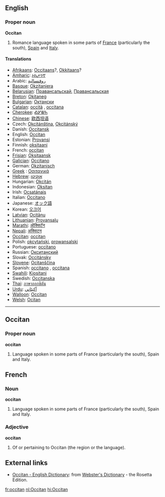 {{see|occitan}}
==English==

===Proper noun===
'''Occitan'''

# Romance language spoken in some parts of [[France]] (particularly the south), [[Spain]] and [[Italy]].

====Translations====
*[[w:Afrikaans language|Afrikaans]]: [[Occitaans]]?, [[Okkitaans]]?
*[[w:Amharic language|Amharic]]: [[ኦኪታንኛ]]
*Arabic: [[روفنسالية]]
*[[w:Basque language|Basque]]: [[Okzitaniera]]
*[[Belarusian]]: [[Правансальскай]], [[Правансальская]]
*[[w:Breton language|Breton]]: [[Okitaneg]]
*[[w:Bulgarian language|Bulgarian]]: [[Октански]]
*[[w:Catalan language|Catalan]]: [[occità]] {{m}}, [[occitana]] {{f}}
*[[Cherokee]]: [[ᎣᎩᏔᏂ]]
*[[w:Chinese language|Chinese]]: [[欧西坦语]]
*Czech: [[Okcitánština]], [[Okcitánský]]
*Danish: [[Occitansk]]
*English: [[Occitan]]
*Estonian: [[Provansi]]
*Finnish: [[oksitaani]]
*French: [[occitan]] {{m}}
*[[Frisian]]: [[Oksitaansk]]
*[[w:Galician|Galician]]: [[Occitano]]
*German: [[Okzitanisch]]
*[[w:Greek language|Greek]]<!-- Please note that this makes sense, so that Greek (Modern) and Greek (Ancient) are both listed under 'G' -->: [[Οσιτανικά]]
*[[w:Hebrew language|Hebrew]]: [[אוקיטן]]
*Hungarian: [[Okcitán]]
*Indonesian: [[Oksitan]]
*Irish: [[Ocsatánais]]
*Italian: [[Occitano]]
*Japanese: [[オック語]]
*Korean: [[오크어]]
*[[w:Latvian language|Latvian]]: [[Ocitāņu]]
*[[w:Lithuanian language|Lithuanian]]: [[Provansalų]]
*[[Marathi]]: [[ऑक्सिटॅन]]
*[[Nepali]]: [[अक्सिटन]]
*[[w:Occitan language|Occitan]]: [[occitan]]
*Polish: [[okcytański]], [[prowansalski]]
*Portuguese: [[occitano]]
*Russian: [[Окситанский]]
*Slovak: [[Occitánsky]]
*[[Slovene]]: [[Ocitanščina]]
*Spanish: [[occitano]] {{m}}, [[occitana]] {{f}}
*[[w:Swahili language|Swahili]]: [[Kiositani]]
*Swedish: [[Occitanska]]
*[[w:Thai language|Thai]]: [[ภาษาออกซิตัน]]
*[[w:Urdu language|Urdu]]: [[آکيٹاني]]
*[[w:Walloon language|Walloon]]: [[Occitan]]
*[[w:Welsh language|Welsh]]: [[Ocitan]]

----

==Occitan==
===Proper noun===
'''occitan'''

#Language spoken in some parts of France (particularly the south), Spain and Italy.

==French==
===Noun===
'''occitan'''

{{m}}
#Language spoken in some parts of France (particularly the south), Spain and Italy.

===Adjective===
'''occitan'''

# Of or pertaining to Occitan (the region or the language).

==External links==
*[http://www.websters-online-dictionary.org/definition/Occitan-english/ Occitan - English Dictionary]: from [http://www.websters-online-dictionary.org/ Webster's Dictionary] - the Rosetta Edition.

[[fr:occitan]]
[[nl:Occitan]]
[[hi:Occitan]]